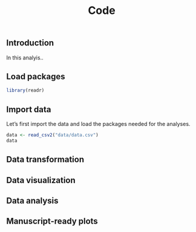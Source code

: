 % Code

## Introduction

In this analyis..


## Load packages

```r
library(readr)
```


## Import data

Let's first import the data and load the packages needed for the analyses.

```r
data <- read_csv2("data/data.csv")
data
```

## Data transformation



## Data visualization


## Data analysis


## Manuscript-ready plots





